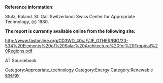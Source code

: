 '''Reference information:'''

Stulz, Roland. St. Gall Switzerland: Swiss Center for Appropriate Technology, (c) 1980.


'''The report is currently available online from the following site:'''

http://www.fastonline.org/CD3WD_40/JF/JF_OTHER/BIG/23-534%20Elements%20of%20Solar%20Architecture%20for%20Tropical%20Regions.pdf



AT Sourcebook
[[Category:Appropriate_technology]]
[[Category:Energy]]
[[Category:Renewable energy]]